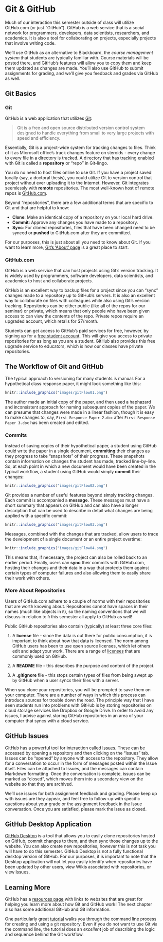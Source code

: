 # Git & GitHub

Much of our interaction this semester outside of class will utilize GitHub.com (or just "GitHub"). GitHub is a web service that is a social network for programmers, developers, data scientists, researchers, and academics. It is also a tool for collaborating on projects, especially projects that involve writing code.

We'll use GitHub as an alternative to Blackboard, the *course management system* that students are typically familiar with. Course materials will be posted there, and GitHub's features will allow you to copy them and keep them updated as changes are made. You'll also use GitHub to submit assignments for grading, and we'll give you feedback and grades via GitHub as well.

## Git Basics
### Git
GitHub is a web application that utilizes [Git](https://git-scm.com):

> Git is a free and open source distributed version control system designed to handle everything from small to very large projects with speed and efficiency.

Essentially, Git is a project-wide system for tracking changes to files. Think of it as Microsoft office's track changes feature on steroids - every change to every file in a directory is tracked. A directory that has tracking enabled with Git is called a **repository** or "repo" in Git-lingo.

You do no need to host files online to use Git. If you have a project saved locally (say, a doctoral thesis), you could utilize Git to version control that project without ever uploading it to the Internet. However, Git integrates seemlessly with **remote** repositories. The most well-known host of remote repos is [GitHub.com]. 

Beyond "repositories", there are a few additional terms that are specific to Git and that are helpful to know:

  * **Clone**: Make an identical copy of a repository on your local hard drive.
  * **Commit**: Approve any changes you have made to a repository.
  * **Sync**: For cloned repositories, files that have been changed need to be synced or **pushed** to GitHub.com after they are committed.

For our purposes, this is just about all you need to know about Git. If you want to learn more, [Git's 'About' page](https://git-scm.com/about) is a great place to start.

### GitHub.com
GitHub is a web service that can host projects using Git's version tracking. It is widely used by programmers, software developers, data scientists, and academics to host and collaborate projects.

GitHub is an excellent way to backup files for a project since you can "sync" changes made to a repository up to GitHub's servers. It is also an excellent way to collaborate on files with colleagues while also using Git's version tracking. Repositories can be either public (like all of the repos for our seminar) or private, which means that only people who have been given access to can view the contents of the repo. Private repos require an upgraded account, which retails for $7/month.

Students can get access to GitHub's paid services for free, however, by signing up for a [free student account](https://education.github.com). This will give you access to private repositories for as long as you are a student. GitHub also provides this free upgrade service to educators, which is how our classes have private repositories.

## The Workflow of Git and GitHub
The typical approach to versioning for many students is manual. For a hypothetical class response paper, it might look something like this:

```r
knitr::include_graphics("images/gitFlow01.png")
```

The author made an initial copy of the paper, and then used a haphazard and inconsistent approach for naming subsequent copies of the paper. We can presume that changes were made in a linear fashion, though it is easy to make changes to, say, `First Response Paper 2.doc` after `First Response Paper 3.doc` has been created and edited.

### Commits

Instead of saving copies of their hypothetical paper, a student using GitHub could write the paper in a single document, **commiting** their changes as they progress to take "snapshots" of their progress. These snapshots contain information on changes the student has made, tracked line-by-line. So, at each point in which a new document would have been created in the typical workflow, a student using GitHub would simply **commit** their changes:

```r
knitr::include_graphics("images/gitFlow02.png")
```

Git provides a number of useful features beyond simply tracking changes. Each commit is accompanied a **message**. These messages must have a short summary that appears on GitHub and can also have a longer description that can be used to describe in detail what changes are being applied with a specific commit:

```r
knitr::include_graphics("images/gitFlow03.png")
```

Messages, combined with the changes that are tracked, allow users to trace the development of a single document or an entire project overtime:

```r
knitr::include_graphics("images/gitFlow04.png")
```

This means that, if necessary, the project can also be rolled back to an earlier period. Finally, users can **sync** their commits with GitHub.com, hosting their changes and their data in a way that protects them against certain types of computer failures and also allowing them to easily share their work with others.

### More About Repositories
Users of GitHub.com adhere to a couple of norms with their repositories that are worth knowing about. Repositories cannot have spaces in their names (much like objects in `R`), so the naming conventions that we will discuss in relation to `R` this semester all apply to GitHub as well!

Public GitHub repositories also contain (typically) at least three core files:

  1. A **license** file - since the data is out there for public consumption, it is important to think about how that data is licensed. The norm among GitHub users has been to use open source licenses, which let others edit and adapt your work. There are a range of [licenses](http://choosealicense.com) that are commonly used on GitHub.

  2. A **README** file - this describes the purpose and content of the project.

  3. A **.gitignore** file - this stops certain types of files from being swept up by GitHub when a user syncs their files with a server.

When you clone your repositories, you will be prompted to save them on your computer. There are a number of ways in which this process can introduce sources for trouble down the road. The principle way that I have seen students run into problems with GitHub is by storing repositories on cloud storage services like Dropbox or Google Drive. In order to avoid any issues, I advise against storing GitHub repositories in an area of your computer that syncs with a cloud service.

## GitHub Issues
GitHub has a powerful tool for interaction called [Issues](https://help.github.com/articles/about-issues/). These can be accessed by opening a repository and then clicking on the "Issues" tab. Issues can be "opened" by anyone with access to the repository. They allow for a conversation to occur in the form of messages posted within the Issue itself. Files can be attached to Issues, and the messages can contain Markdown formatting. Once the conversation is complete, issues can be marked as "closed", which moves them into a secondary view on the website so that they are archived.

We'll use issues for both assignment feedback and grading. Please keep up with issues are they appear, and feel free to follow-up with specific questions about your grade or the assignment feedback in the Issue conversation. Once you are satisfied, please mark the issue as closed.

## GitHub Desktop Application
[GitHub Desktop](https://desktop.github.com) is a tool that allows you to easily clone repositories hosted on GitHub, commit changes to them, and then sync those changes up to the website. You can also create new repositories, however this is not task you will have to do this semester. GitHub Desktop is not a fully functional desktop version of GitHub. For our purposes, it is important to note that the Desktop application will not let you easily identify when repositories have been updated by other users, view Wikis associated with repositories, or view Issues.

## Learning More
GitHub has a [resources page](https://help.github.com/articles/good-resources-for-learning-git-and-github/) with links to websites that are great for helping you learn more about how Git and GitHub work! The next chapter also has some additional GitHub and Git information.

One particularly great [tutorial](https://try.github.io/) walks you through the command line process for creating and using a git repository. Even if you do not want to use Git via the command line, the tutorial does an *excellent* job of describing the logic and sequence behind the Git workflow.
